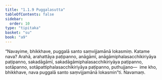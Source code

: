 ```yaml
---
title: "1.1.9 Puggalasutta"
tableOfContents: false
sidebar:
  order: 10
type: "tipitaka"
basket: "su"
book: "a9"
---
```



<DynamicBreadcrumb />

<Division number="9" book="a9" bookNo="17" page="179">

<Paragraph number="80" book="a9">
“Navayime, bhikkhave, puggalā santo saṃvijjamānā lokasmiṃ. Katame nava? Arahā, arahattāya paṭipanno, anāgāmī, anāgāmiphalasacchikiriyāya paṭipanno, sakadāgāmī, sakadāgāmiphalasacchikiriyāya paṭipanno, sotāpanno, sotāpattiphalasacchikiriyāya paṭipanno, puthujjano—  ime kho, bhikkhave, nava puggalā santo saṃvijjamānā lokasmin”ti.

</Paragraph>
</Division>

<Paragraph number="81" type="center" book="a9">
Navamaṃ.
</Paragraph>
